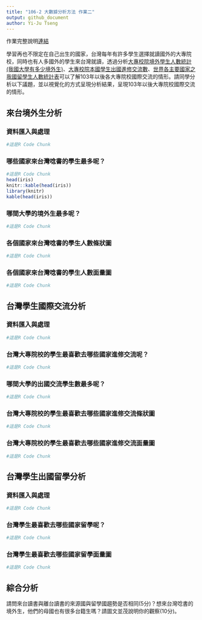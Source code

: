 ```yaml
---
title: "106-2 大數據分析方法 作業二"
output: github_document
author: Yi-Ju Tseng
---
```


作業完整說明[連結](https://docs.google.com/document/d/1aLGSsGXhgOVgwzSg9JdaNz2qGPQJSoupDAQownkGf_I/edit?usp=sharing)

學習再也不限定在自己出生的國家，台灣每年有許多學生選擇就讀國外的大專院校，同時也有人多國外的學生來台灣就讀，透過分析[大專校院境外學生人數統計(我國大學有多少境外生)](https://data.gov.tw/dataset/6289)、[大專校院本國學生出國進修交流數](https://data.gov.tw/dataset/24730)、[世界各主要國家之我國留學生人數統計表](https://ws.moe.edu.tw/Download.ashx?u=C099358C81D4876CC7586B178A6BD6D5062C39FB76BDE7EC7685C1A3C0846BCDD2B4F4C2FE907C3E7E96F97D24487065577A728C59D4D9A4ECDFF432EA5A114C8B01E4AFECC637696DE4DAECA03BB417&n=4E402A02CE6F0B6C1B3C7E89FDA1FAD0B5DDFA6F3DA74E2DA06AE927F09433CFBC07A1910C169A1845D8EB78BD7D60D7414F74617F2A6B71DC86D17C9DA3781394EF5794EEA7363C&icon=..csv)可以了解103年以後各大專院校國際交流的情形。請同學分析以下議題，並以視覺化的方式呈現分析結果，呈現103年以後大專院校國際交流的情形。



## 來台境外生分析
### 資料匯入與處理
```r
#這是R Code Chunk
```

### 哪些國家來台灣唸書的學生最多呢？ 
```r
#這是R Code Chunk
head(iris)
knitr::kable(head(iris))
library(knitr)
kable(head(iris))
```

### 哪間大學的境外生最多呢？
```r
#這是R Code Chunk
```

### 各個國家來台灣唸書的學生人數條狀圖
```r
#這是R Code Chunk
```

### 各個國家來台灣唸書的學生人數面量圖
```r
#這是R Code Chunk
```

## 台灣學生國際交流分析

### 資料匯入與處理
```r
#這是R Code Chunk
```

### 台灣大專院校的學生最喜歡去哪些國家進修交流呢？
```r
#這是R Code Chunk
```

### 哪間大學的出國交流學生數最多呢？
```r
#這是R Code Chunk
```

### 台灣大專院校的學生最喜歡去哪些國家進修交流條狀圖
```r
#這是R Code Chunk
```

### 台灣大專院校的學生最喜歡去哪些國家進修交流面量圖
```r
#這是R Code Chunk
```

## 台灣學生出國留學分析

### 資料匯入與處理
```r
#這是R Code Chunk
```

### 台灣學生最喜歡去哪些國家留學呢？
```r
#這是R Code Chunk
```

### 台灣學生最喜歡去哪些國家留學面量圖
```r
#這是R Code Chunk
```

## 綜合分析

請問來台讀書與離台讀書的來源國與留學國趨勢是否相同(5分)？想來台灣唸書的境外生，他們的母國也有很多台籍生嗎？請圖文並茂說明你的觀察(10分)。
